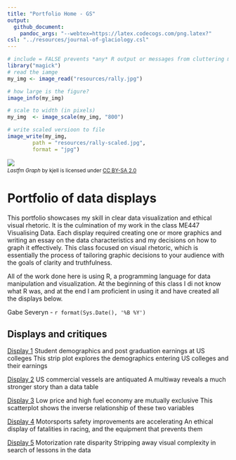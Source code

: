```yaml
---
title: "Portfolio Home - GS"
output: 
  github_document:
    pandoc_args: "--webtex=https://latex.codecogs.com/png.latex?"
csl: "../resources/journal-of-glaciology.csl"
---
```


```r
# include = FALSE prevents *any* R output or messages from cluttering my neat and tidy document
library("magick")
# read the iamge
my_img <- image_read("resources/rally.jpg")

# how large is the figure?
image_info(my_img)

# scale to width (in pixels) 
my_img  <- image_scale(my_img, "800")

# write scaled versioon to file
image_write(my_img, 
        path = "resources/rally-scaled.jpg", 
        format = "jpg")
```

![](resources/cm402-header.png) 
<small>
<br>
<i>Lastfm Graph</i> 
by kjell is licensed under 
<a href="https://creativecommons.org/licenses/by-sa/2.0/0/">CC BY-SA 2.0</a>
<br>
</small>


# Portfolio of data displays

This portfolio showcases my skill in clear data visualization and ethical visual rhetoric. It is the culmination of my work in the class ME447 Visualising Data. Each display required creating one or more graphics and writing an essay on the data characteristics and my decisions on how to graph it effectively. This class focused on visual rhetoric, which is essentially the process of tailoring graphic decisions to your audience with the goals of clarity and truthfulness.

All of the work done here is using R, a programming language for data manipulation and visualization. At the beginning of this class I di not know what R was, and at the end I am proficient in using it and have created all the displays below.

Gabe Severyn - `r format(Sys.Date(), '%B %Y')`



## Displays and critiques 

[Display 1](reports/D1-report.md) Student demographics and post graduation earnings at US colleges
  This strip plot explores the demographics entering US colleges and their earnings

[Display 2](reports/D2-report.md) US commercial vessels are antiquated
  A multiway reveals a much stronger story than a data table

[Display 3](reports/D3-report.md) Low price and high fuel economy are mutually exclusive
  This scatterplot shows the inverse relationship of these two variables

[Display 4](reports/D4-report.md) Motorsports safety improvements are accelerating
  An ethical display of fatalities in racing, and the equipment that prevents them

[Display 5](reports/D5-report.md) Motorization rate disparity
  Stripping away visual complexity in search of lessons in the data
